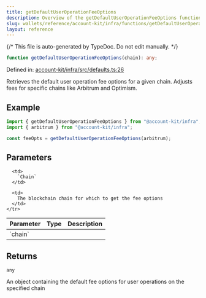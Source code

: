 ```yaml
---
title: getDefaultUserOperationFeeOptions
description: Overview of the getDefaultUserOperationFeeOptions function
slug: wallets/reference/account-kit/infra/functions/getDefaultUserOperationFeeOptions
layout: reference
---
```


{/* This file is auto-generated by TypeDoc. Do not edit manually. */}

```ts
function getDefaultUserOperationFeeOptions(chain): any;
```

Defined in: [account-kit/infra/src/defaults.ts:26](https://github.com/alchemyplatform/aa-sdk/blob/c1a84188d03473acac2fdb49fb7cd7fdba73169b/account-kit/infra/src/defaults.ts#L26)

Retrieves the default user operation fee options for a given chain. Adjusts fees for specific chains like Arbitrum and Optimism.

## Example

```ts
import { getDefaultUserOperationFeeOptions } from "@account-kit/infra";
import { arbitrum } from "@account-kit/infra";

const feeOpts = getDefaultUserOperationFeeOptions(arbitrum);
```

## Parameters

<table>
  <thead>
    <tr>
      <th align="left">Parameter</th>
      <th align="left">Type</th>
      <th align="left">Description</th>
    </tr>
  </thead>

  <tbody>
    <tr>
      <td>
        `chain`
      </td>

      <td>
        `Chain`
      </td>

      <td>
        The blockchain chain for which to get the fee options
      </td>
    </tr>

  </tbody>
</table>

## Returns

`any`

An object containing the default fee options for user operations on the specified chain
